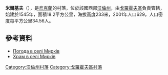 {{coord|50|32|5|N|24|41|41|E|scale:30000|display=title}}

'''米爾基夫'''（{{lang-uk|Мирків}}），是[[烏克蘭|烏克蘭]]的村落，位於該國西部[[沃倫州|沃倫州]]，由[[戈羅霍夫區|戈羅霍夫區]]負責管轄，始建於1545年，面積18.2平方公里，海拔高度233米，2001年人口629，人口密度每平方公里34.56人。

==參考資料==
* [http://weather.in.ua/ua/volynskaja/15687 Погода в селі Мирків] {{Wayback|url=http://weather.in.ua/ua/volynskaja/15687 |date=20160305195411 }}
* [http://murkiv.prihod.ru/index Храм в селі Мирків] {{Wayback|url=http://murkiv.prihod.ru/index |date=20200205172438 }}

[[Category:沃倫州村落|Category:沃倫州村落]]
[[Category:戈羅霍夫區村落|Category:戈羅霍夫區村落]]


{{Volyn-geo-stub}}